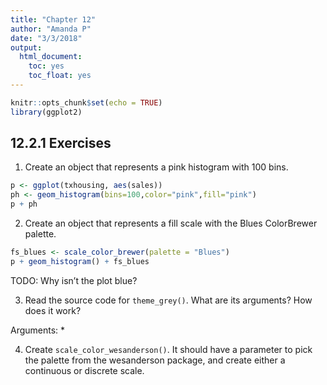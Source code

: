 ```yaml
---
title: "Chapter 12"
author: "Amanda P"
date: "3/3/2018"
output: 
  html_document:
    toc: yes
    toc_float: yes
---
```


```r
knitr::opts_chunk$set(echo = TRUE)
library(ggplot2)
```

## 12.2.1 Exercises

1. Create an object that represents a pink histogram with 100 bins.

```r
p <- ggplot(txhousing, aes(sales))
ph <- geom_histogram(bins=100,color="pink",fill="pink")
p + ph
```

2. Create an object that represents a fill scale with the Blues ColorBrewer palette.

```r
fs_blues <- scale_color_brewer(palette = "Blues")
p + geom_histogram() + fs_blues 
```

TODO: Why isn't the plot blue?

3. Read the source code for `theme_grey()`. What are its arguments? How does it work?

Arguments:
* 

4. Create `scale_color_wesanderson()`. It should have a parameter to pick the palette from the wesanderson package, and create either a continuous or discrete scale.